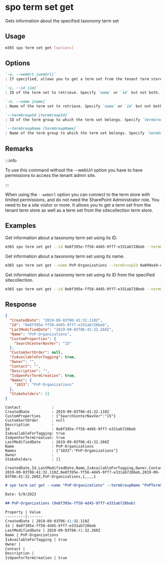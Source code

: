 
# spo term set get

Gets information about the specified taxonomy term set

## Usage

```sh
m365 spo term set get [options]
```

## Options

```md defintion-list
`-u, --webUrl [webUrl]`
: If specified, allows you to get a term set from the tenant term store as well as the sitecollection specific term store. Defaults to the tenant admin site.

`-i, --id [id]`
: ID of the term set to retrieve. Specify `name` or `id` but not both.

`-n, --name [name]`
: Name of the term set to retrieve. Specify `name` or `id` but not both.

`--termGroupId [termGroupId]`
: ID of the term group to which the term set belongs. Specify `termGroupId` or `termGroupName` but not both.

`--termGroupName [termGroupName]`
: Name of the term group to which the term set belongs. Specify `termGroupId` or `termGroupName` but not both.
```

<Global />

## Remarks

:::info

To use this command without the --webUrl option you have to have permissions to access the tenant admin site.

:::

When using the `--webUrl` option you can connect to the term store with limited permissions, and do not need the SharePoint Administrator role. You need to be a site visitor or more. It allows you to get a term set from the tenant term store as well as a term set from the sitecollection term store.

## Examples

Get information about a taxonomy term set using its ID.

```sh
m365 spo term set get --id 0e8f395e-ff58-4d45-9ff7-e331ab728beb --termGroupName PnPTermSets
```

Get information about a taxonomy term set using its name.

```sh
m365 spo term set get --name PnP-Organizations --termGroupId 0a099ee9-e231-4ae9-a5b6-d7f94a0d241d
```

Get information about a taxonomy term set using its ID from the specified sitecollection.

```sh
m365 spo term set get --id 0e8f395e-ff58-4d45-9ff7-e331ab728beb --termGroupName PnPTermSets --webUrl https://contoso.sharepoint.com/sites/project-x
```

## Response

<Tabs>
  <TabItem value="JSON">

  ```json
  {
    "CreatedDate": "2019-09-03T06:41:32.110Z",
    "Id": "0e8f395e-ff58-4d45-9ff7-e331ab728beb",
    "LastModifiedDate": "2019-09-03T06:41:32.260Z",
    "Name": "PnP-Organizations",
    "CustomProperties": {
      "SearchCenterNavVer": "15"
    },
    "CustomSortOrder": null,
    "IsAvailableForTagging": true,
    "Owner": "",
    "Contact": "",
    "Description": "",
    "IsOpenForTermCreation": true,
    "Names": {
      "1033": "PnP-Organizations"
    },
    "Stakeholders": []
  }
  ```

  </TabItem>
  <TabItem value="Text">

  ```text
  Contact              :
  CreatedDate          : 2019-09-03T06:41:32.110Z
  CustomProperties     : {"SearchCenterNavVer":"15"}
  CustomSortOrder      : null
  Description          :
  Id                   : 0e8f395e-ff58-4d45-9ff7-e331ab728beb
  IsAvailableForTagging: true
  IsOpenForTermCreation: true
  LastModifiedDate     : 2019-09-03T06:41:32.260Z
  Name                 : PnP-Organizations
  Names                : {"1033":"PnP-Organizations"}
  Owner                :
  Stakeholders         : []
  ```

  </TabItem>
  <TabItem value="CSV">

  ```csv
  CreatedDate,Id,LastModifiedDate,Name,IsAvailableForTagging,Owner,Contact,Description,IsOpenForTermCreation
  2019-09-03T06:41:32.110Z,0e8f395e-ff58-4d45-9ff7-e331ab728beb,2019-09-03T06:41:32.260Z,PnP-Organizations,1,,,,1
  ```

  </TabItem>
  <TabItem value="Markdown">

  ```md
  # spo term set get --name "PnP-Organizations" --termGroupName "PnPTermSets"

  Date: 5/9/2023

  ## PnP-Organizations (0e8f395e-ff58-4d45-9ff7-e331ab728beb)

  Property | Value
  ---------|-------
  CreatedDate | 2019-09-03T06:41:32.110Z
  Id | 0e8f395e-ff58-4d45-9ff7-e331ab728beb
  LastModifiedDate | 2019-09-03T06:41:32.260Z
  Name | PnP-Organizations
  IsAvailableForTagging | true
  Owner |
  Contact |
  Description |
  IsOpenForTermCreation | true
  ```

  </TabItem>
</Tabs>

